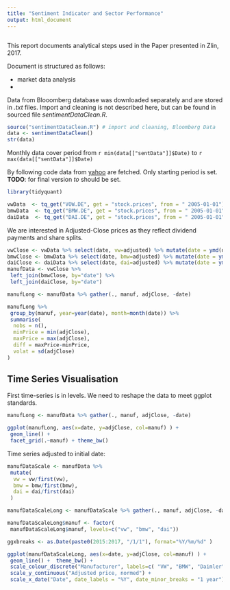 ```yaml
---
title: "Sentiment Indicator and Sector Performance"
output: html_document
---
```


```r

```

This report documents analytical steps used in the Paper presented in Zlin, 2017. 

Document is structured as follows:

- market data analysis
- 

Data from Blooomberg database was downloaded separately and are stored in *.txt* files. Import and cleaning is not described here, but can be found in sourced file *sentimentDataClean.R*.
```r
source("sentimentDataClean.R") # import and cleaning, Bloomberg Data
data <- sentimentDataClean()
str(data)
```
Monthly data cover period from  `r min(data[["sentData"]]$Date)` to `r max(data[["sentData"]]$Date)`

By following code data from [yahoo](https://finance.yahoo.com/) are fetched. Only starting period is set. **TODO**: for final version *to* should be set.
```r
library(tidyquant)

vwData  <- tq_get("VOW.DE", get = "stock.prices", from = " 2005-01-01")
bmwData  <- tq_get("BMW.DE", get = "stock.prices", from = " 2005-01-01")
daiData  <- tq_get("DAI.DE", get = "stock.prices", from = " 2005-01-01")
```

We are interested in Adjusted-Close prices as they reflect dividend payments and share splits.

```r
vwClose <- vwData %>% select(date, vw=adjusted) %>% mutate(date = ymd(date) )
bmwClose <- bmwData %>% select(date, bmw=adjusted) %>% mutate(date = ymd(date) )
daiClose <- daiData %>% select(date, dai=adjusted) %>% mutate(date = ymd(date) )
manufData <- vwClose %>% 
 left_join(bmwClose, by="date") %>%
 left_join(daiClose, by="date")
```

```r
manufLong <- manufData %>% gather(., manuf, adjClose, -date)

manufLong %>%
 group_by(manuf, year=year(date), month=month(date)) %>%
 summarise(
  nobs = n(),
  minPrice = min(adjClose),
  maxPrice = max(adjClose),
  diff = maxPrice-minPrice,
  volat = sd(adjClose) 
)
```


## Time Series Visualisation
First time-series is in levels. We need to reshape the data to meet ggplot standards.

```r
manufLong <- manufData %>% gather(., manuf, adjClose, -date)

ggplot(manufLong, aes(x=date, y=adjClose, col=manuf) ) + 
 geom_line() + 
 facet_grid(.~manuf) + theme_bw()
```

Time series adjusted to initial date:

```r
manufDataScale <- manufData %>% 
 mutate(
  vw = vw/first(vw),
  bmw = bmw/first(bmw),
  dai = dai/first(dai)
 )

manufDataScaleLong <- manufDataScale %>% gather(., manuf, adjClose, -date)

manufDataScaleLong$manuf <- factor(
 manufDataScaleLong$manuf, levels=c("vw", "bmw", "dai"))

ggxbreaks <- as.Date(paste0(2015:2017, "/1/1"), format="%Y/%m/%d" )

ggplot(manufDataScaleLong, aes(x=date, y=adjClose, col=manuf) ) + 
 geom_line() +  theme_bw() + 
 scale_colour_discrete("Manufacturer", labels=c( "VW", "BMW", "Daimler")) + 
 scale_y_continuous("Adjusted price, normed") + 
 scale_x_date("Date", date_labels = "%Y", date_minor_breaks = "1 year")

```






